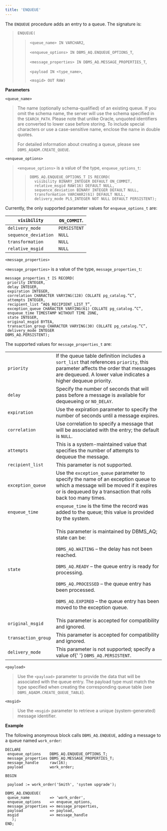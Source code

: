 ```yaml
---
title: 'ENQUEUE'
---
```


The `ENQUEUE` procedure adds an entry to a queue. The signature is:

> `ENQUEUE(`
>
> > `<queue_name> IN VARCHAR2`,
> >
> > `<enqueue_options> IN DBMS_AQ.ENQUEUE_OPTIONS_T`,
> >
> > `<message_properties> IN DBMS_AQ.MESSAGE_PROPERTIES_T`,
> >
> > `<payload IN <type_name>`,
> >
> > `<msgid> OUT RAW)`

**Parameters**

`<queue_name>`

> The name (optionally schema-qualified) of an existing queue. If you omit the schema name, the server will use the schema specified in the `SEARCH_PATH`. Please note that unlike Oracle, unquoted identifiers are converted to lower case before storing. To include special characters or use a case-sensitive name, enclose the name in double quotes.
>
> For detailed information about creating a queue, please see `DBMS_AQADM.CREATE_QUEUE`.

`<enqueue_options>`

> `<enqueue_options>` is a value of the type, `enqueue_options_t`:
>
> > ```text
> > DBMS_AQ.ENQUEUE_OPTIONS_T IS RECORD(
> >   visibility BINARY_INTEGER DEFAULT ON_COMMIT,
> >   relative_msgid RAW(16) DEFAULT NULL,
> >   sequence_deviation BINARY INTEGER DEFAULT NULL,
> >   transformation VARCHAR2(61) DEFAULT NULL,
> >   delivery_mode PLS_INTEGER NOT NULL DEFAULT PERSISTENT);
> > ```

Currently, the only supported parameter values for `enqueue_options_t` are:

| `visibility`         | `ON_COMMIT`. |
| -------------------- | ------------ |
| `delivery_mode`      | `PERSISTENT` |
| `sequence_deviation` | `NULL`       |
| `transformation`     | `NULL`       |
| `relative_msgid`     | `NULL`       |

`<message_properties>`

`<message_properties>` is a value of the type, `message_properties_t`:

```text
message_properties_t IS RECORD(
 priority INTEGER,
 delay INTEGER,
 expiration INTEGER,
 correlation CHARACTER VARYING(128) COLLATE pg_catalog.”C”,
 attempts INTEGER,
 recipient_list “AQ$_RECIPIENT_LIST_T”,
 exception_queue CHARACTER VARYING(61) COLLATE pg_catalog.”C”,
 enqueue_time TIMESTAMP WITHOUT TIME ZONE,
 state INTEGER,
 original_msgid BYTEA,
 transaction_group CHARACTER VARYING(30) COLLATE pg_catalog.”C”,
 delivery_mode INTEGER
DBMS_AQ.PERSISTENT);
```

The supported values for `message_properties_t` are:

<div class="table-with-scroll">
  <table class="table">
    <colgroup>
      <col style="width: 10%" />
      <col style="width: 89%" />
    </colgroup>
    <tbody>
      <tr class="odd">
        <td>
          <code>priority</code>
        </td>
        <td>
          If the queue table definition includes a <code>sort_list</code> that
          references <code>priority</code>, this parameter affects the order
          that messages are dequeued. A lower value indicates a higher dequeue
          priority.
        </td>
      </tr>
      <tr class="even">
        <td>
          <code>delay</code>
        </td>
        <td>
          Specify the number of seconds that will pass before a message is
          available for dequeueing or <code>NO_DELAY</code>.
        </td>
      </tr>
      <tr class="odd">
        <td>
          <code>expiration</code>
        </td>
        <td>
          Use the expiration parameter to specify the number of seconds until a
          message expires.
        </td>
      </tr>
      <tr class="even">
        <td>
          <code>correlation</code>
        </td>
        <td>
          Use correlation to specify a message that will be associated with the
          entry; the default is <code>NULL</code>.
        </td>
      </tr>
      <tr class="odd">
        <td>
          <code>attempts</code>
        </td>
        <td>
          This is a system-maintained value that specifies the number of
          attempts to dequeue the message.
        </td>
      </tr>
      <tr class="even">
        <td>
          <code>recipient_list</code>
        </td>
        <td>This parameter is not supported.</td>
      </tr>
      <tr class="odd">
        <td>
          <code>exception_queue</code>
        </td>
        <td>
          Use the <code>exception_queue</code> parameter to specify the name of
          an exception queue to which a message will be moved if it expires or
          is dequeued by a transaction that rolls back too many times.
        </td>
      </tr>
      <tr class="even">
        <td>
          <code>enqueue_time</code>
        </td>
        <td>
          <code>enqueue_time</code> is the time the record was added to the
          queue; this value is provided by the system.
        </td>
      </tr>
      <tr class="odd">
        <td>
          <code>state</code>
        </td>
        <td>
          <p>This parameter is maintained by DBMS_AQ; state can be:</p>
          <p>
            <code>DBMS_AQ.WAITING</code> – the delay has not been reached.
          </p>
          <p>
            <code>DBMS_AQ.READY</code> – the queue entry is ready for
            processing.
          </p>
          <p>
            <code>DBMS_AQ.PROCESSED</code> – the queue entry has been processed.
          </p>
          <p>
            <code>DBMS_AQ.EXPIRED</code> – the queue entry has been moved to the
            exception queue.
          </p>
        </td>
      </tr>
      <tr class="even">
        <td>
          <code>original_msgid</code>
        </td>
        <td>This parameter is accepted for compatibility and ignored.</td>
      </tr>
      <tr class="odd">
        <td>
          <code>transaction_group</code>
        </td>
        <td>This parameter is accepted for compatibility and ignored.</td>
      </tr>
      <tr class="even">
        <td>
          <code>delivery_mode</code>
        </td>
        <td>
          This parameter is not supported; specify a value of{' '}
          <code>DBMS_AQ.PERSISTENT</code>.
        </td>
      </tr>
    </tbody>
  </table>
</div>

`<payload>`

> Use the `<payload>` parameter to provide the data that will be associated with the queue entry. The payload type must match the type specified when creating the corresponding queue table (see `DBMS_AQADM.CREATE_QUEUE_TABLE`).

`<msgid>`

> Use the `<msgid>` parameter to retrieve a unique (system-generated) message identifier.

**Example**

The following anonymous block calls `DBMS_AQ.ENQUEUE`, adding a message to a queue named `work_order`:

```text
DECLARE
 enqueue_options    DBMS_AQ.ENQUEUE_OPTIONS_T;
 message_properties DBMS_AQ.MESSAGE_PROPERTIES_T;
 message_handle     raw(16);
 payload            work_order;

BEGIN

 payload := work_order('Smith', 'system upgrade');

DBMS_AQ.ENQUEUE(
 queue_name         => 'work_order',
 enqueue_options    => enqueue_options,
 message_properties => message_properties,
 payload            => payload,
 msgid              => message_handle
   );
END;
```
